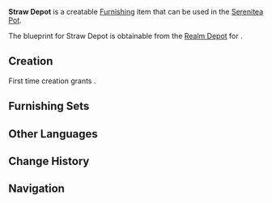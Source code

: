 {{Furnishing Infobox
|id             = 370102
|image          = Item Straw Depot.png
|category       = Building
|subcategory    = Liyue
|rarity         = 2
|adeptal_energy = 30
|load           = 110
|reduced_load   = 80
|description    = A small wooden shed on a raised foundation created specifically to store dry goods.<br />However, the work of the merchants and builders alike will come to naught were this building to be accosted by Hydro Slimes.
|blueprint      = [[Realm Depot]]
}}
'''Straw Depot''' is a creatable [[Furnishing]] item that can be used in the [[Serenitea Pot]].

The blueprint for Straw Depot is obtainable from the [[Realm Depot]] for {{Item|Realm Currency|24|x=80}}.

==Creation==
First time creation grants {{Item|Trust|24|x=30}}.
{{Recipe
|type = Creation
|time = 12h
|Fir Wood = 8
|sort = Fir Wood
}}

==Furnishing Sets==
{{Craft Usage}}

==Other Languages==
{{Other Languages|default_hidden=1
|en      = Straw Depot
|zhs     = 干草货站
|zhs_rm  = Gāncǎo Huòzhàn
|zht     = 乾草貨站
|zht_rm  = Gāncǎo Huòzhàn
|ja      = 干し草の貨物倉庫
|ja_rm   = Hoshikusa no Kamotsu Souko
|ko      = 건초 저장고
|ko_rm   = 
|es      = Puesto de paja
|fr      = Entrepôt ouvert en paille
|ru      = Соломенный склад
<!-- |fr_tl   = Open Straw Warehouse -->
|th      = คลังสินค้าหญ้าคา
|th_rm   = 
|vi      = Kho Rơm
|de      = Strohlager
|id      = Depot Jerami
|pt      = Depósito de Palha
<!--
|zh_tl   = 
|ja_tl   = 
|ko_tl   = 
|es_tl   = 
|ru_tl   = 
|th_tl   = 
|vi_tl   = 
|de_tl   = 
|id_tl   = 
|pt_tl   = 
-->
}}

==Change History==
{{Change History|1.5}}

==Navigation==
{{Furnishing Navbox/Exterior|building}}